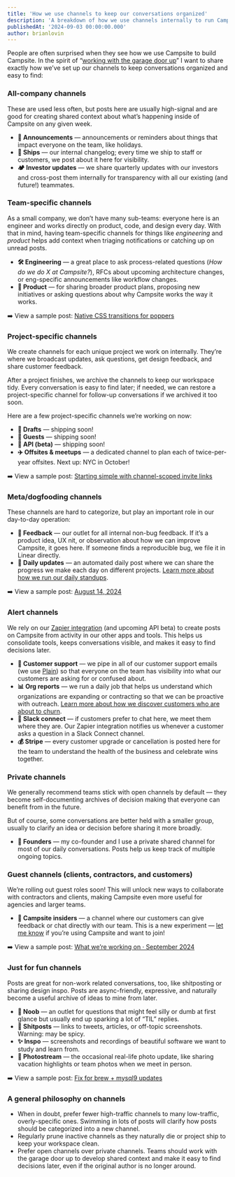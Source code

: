 ```yaml
---
title: 'How we use channels to keep our conversations organized'
description: 'A breakdown of how we use channels internally to run Campsite.'
publishedAt: '2024-09-03 00:00:00.000'
author: brianlovin
---
```


People are often surprised when they see how we use Campsite to build Campsite. In the spirit of “[working with the garage door up](/blog/teams-should-work-with-the-garage-door-up)” I want to share exactly how we’ve set up our channels to keep conversations organized and easy to find:

### All-company channels

These are used less often, but posts here are usually high-signal and are good for creating shared context about what’s happening inside of Campsite on any given week.

- **📣 Announcements** — announcements or reminders about things that impact everyone on the team, like holidays.
- **🚢 Ships** — our internal changelog; every time we ship to staff or customers, we post about it here for visibility.
- **🏕️ Investor updates** — we share quarterly updates with our investors and cross-post them internally for transparency with all our existing (and future!) teammates.

### Team-specific channels

As a small company, we don’t have many sub-teams: everyone here is an engineer and works directly on product, code, and design every day. With that in mind, having team-specific channels for things like _engineering_ and _product_ helps add context when triaging notifications or catching up on unread posts.

- **🛠️ Engineering** — a great place to ask process-related questions (_How do we do X at Campsite?_), RFCs about upcoming architecture changes, or eng-specific announcements like workflow changes.
- **🧪 Product** — for sharing broader product plans, proposing new initiatives or asking questions about why Campsite works the way it works.

➡️ View a sample post: [Native CSS transitions for poppers](https://campsite.dessn.ai/campsite/posts/fgxj2oyrolrr)

### Project-specific channels

We create channels for each unique project we work on internally. They’re where we broadcast updates, ask questions, get design feedback, and share customer feedback.

After a project finishes, we archive the channels to keep our workspace tidy. Every conversation is easy to find later; if needed, we can restore a project-specific channel for follow-up conversations if we archived it too soon.

Here are a few project-specific channels we’re working on now:

- **📝 Drafts** — shipping soon!
- **🤝 Guests** — shipping soon!
- **🔌 API (beta)** — shipping soon!
- **✈️ Offsites & meetups** — a dedicated channel to plan each of twice-per-year offsites. Next up: NYC in October!

➡️ View a sample post: [Starting simple with channel-scoped invite links](https://campsite.dessn.ai/campsite/posts/mj2179s60ybo)

### Meta/dogfooding channels

These channels are hard to categorize, but play an important role in our day-to-day operation:

- **🎁 Feedback** — our outlet for all internal non-bug feedback. If it’s a product idea, UX nit, or observation about how we can improve Campsite, it goes here. If someone finds a reproducible bug, we file it in Linear directly.
- **🌅 Daily updates** — an automated daily post where we can share the progress we make each day on different projects. [Learn more about how we run our daily standups](/blog/effective-daily-standups-for-distributed-teams).

➡️ View a sample post: [August 14, 2024](https://campsite.dessn.ai/campsite/posts/s4n74kgx6a6g)

### Alert channels

We rely on our [Zapier integration](https://zapier.com/apps/campsite/integrations) (and upcoming API beta) to create posts on Campsite from activity in our other apps and tools. This helps us consolidate tools, keeps conversations visible, and makes it easy to find decisions later.

- **💌 Customer support** — we pipe in all of our customer support emails (we use [Plain](https://www.plain.com)) so that everyone on the team has visibility into what our customers are asking for or confused about.
- **📊 Org reports** — we run a daily job that helps us understand which organizations are expanding or contracting so that we can be proactive with outreach. [Learn more about how we discover customers who are about to churn](/blog/how-we-discover-customers-about-to-churn).
- **🔗 Slack connect** — if customers prefer to chat here, we meet them where they are. Our Zapier integration notifies us whenever a customer asks a question in a Slack Connect channel.
- **💰 Stripe** — every customer upgrade or cancellation is posted here for the team to understand the health of the business and celebrate wins together.

### Private channels

We generally recommend teams stick with open channels by default — they become self-documenting archives of decision making that everyone can benefit from in the future.

But of course, some conversations are better held with a smaller group, usually to clarify an idea or decision before sharing it more broadly.

- **🤠 Founders** — my co-founder and I use a private shared channel for most of our daily conversations. Posts help us keep track of multiple ongoing topics.

### Guest channels (clients, contractors, and customers)

We’re rolling out guest roles soon! This will unlock new ways to collaborate with contractors and clients, making Campsite even more useful for agencies and larger teams.

- **🤫 Campsite insiders** — a channel where our customers can give feedback or chat directly with our team. This is a new experiment — [let me know](https://x.com/brian_lovin) if you’re using Campsite and want to join!

➡️ View a sample post: [What we’re working on · September 2024](https://campsite.dessn.ai/campsite/posts/edf4uyexwd84)

### Just for fun channels

Posts are great for non-work related conversations, too, like shitposting or sharing design inspo. Posts are async-friendly, expressive, and naturally become a useful archive of ideas to mine from later.

- **🤡 Noob** — an outlet for questions that might feel silly or dumb at first glance but usually end up sparking a lot of “TIL” replies.
- **💩 Shitposts** — links to tweets, articles, or off-topic screenshots. Warning: may be spicy.
- **✨ Inspo** — screenshots and recordings of beautiful software we want to study and learn from.
- **🌁 Photostream** — the occasional real-life photo update, like sharing vacation highlights or team photos when we meet in person.

➡️ View a sample post: [Fix for brew + mysql9 updates](https://campsite.dessn.ai/campsite/posts/0ryzd40j5ix7)

### A general philosophy on channels

- When in doubt, prefer fewer high-traffic channels to many low-traffic, overly-specific ones. Swimming in lots of posts will clarify how posts should be categorized into a new channel.
- Regularly prune inactive channels as they naturally die or project ship to keep your workspace clean.
- Prefer open channels over private channels. Teams should work with the garage door up to develop shared context and make it easy to find decisions later, even if the original author is no longer around.

